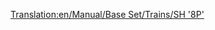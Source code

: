 [[Translation:en/Manual/Base Set/Trains/SH '8P']]
{{en/Manual/Base Set/Trains/Trains|Cost=£25,781 ($51,562)
|Speed=144 kph (90 mph)
|Weight=170 t
|Power=1,600 hp (1193 kW)
|Annual=£2,132 ($4,264)
|Designed=1954
|Lifespan=23
|Capacity=N/A
|Description=
|Real-life=
}}